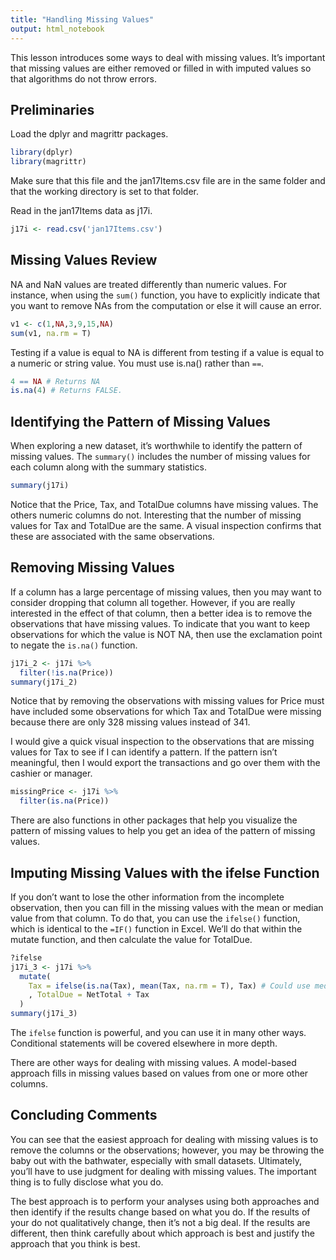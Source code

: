 ```yaml
---
title: "Handling Missing Values"
output: html_notebook
---
```

This lesson introduces some ways to deal with missing values. It's important that missing values are either removed or filled in with imputed values so that algorithms do not throw errors.

## Preliminaries
Load the dplyr and magrittr packages.
```r
library(dplyr)
library(magrittr)
```
Make sure that this file and the jan17Items.csv file are in the same folder and that the working directory is set to that folder.

Read in the jan17Items data as j17i.
```r
j17i <- read.csv('jan17Items.csv')
```

## Missing Values Review
NA and NaN values are treated differently than numeric values. For instance, when using the `sum()` function, you have to explicitly indicate that you want to remove NAs from the computation or else it will cause an error.
```r
v1 <- c(1,NA,3,9,15,NA)
sum(v1, na.rm = T)
```

Testing if a value is equal to NA is different from testing if a value is equal to a numeric or string value. You must use is.na() rather than `==`.
```r
4 == NA # Returns NA
is.na(4) # Returns FALSE. 
```


## Identifying the Pattern of Missing Values
When exploring a new dataset, it's worthwhile to identify the pattern of missing values. The `summary()` includes the number of missing values for each column along with the summary statistics. 
```r
summary(j17i)
```
Notice that the Price, Tax, and TotalDue columns have missing values. The others numeric columns do not. Interesting that the number of missing values for Tax and TotalDue are the same. A visual inspection confirms that these are associated with the same observations.

## Removing Missing Values
If a column has a large percentage of missing values, then you may want to consider dropping that column all together. However, if you are really interested in the effect of that column, then a better idea is to remove the observations that have missing values. To indicate that you want to keep observations for which the value is NOT NA, then use the exclamation point to negate the `is.na()` function.
```r
j17i_2 <- j17i %>%
  filter(!is.na(Price))
summary(j17i_2)
```

Notice that by removing the observations with missing values for Price must have included some observations for which Tax and TotalDue were missing because there are only 328 missing values instead of 341.

I would give a quick visual inspection to the observations that are missing values for Tax to see if I can identify a pattern. If the pattern isn't meaningful, then I would export the transactions and go over them with the cashier or manager.
```r
missingPrice <- j17i %>%
  filter(is.na(Price))
```
There are also functions in other packages that help you visualize the pattern of missing values to help you get an idea of the pattern of missing values.

## Imputing Missing Values with the ifelse Function
If you don't want to lose the other information from the incomplete observation, then you can fill in the missing values with the mean or median value from that column. To do that, you can use the `ifelse()` function, which is identical to the `=IF()` function in Excel. We'll do that within the mutate function, and then calculate the value for TotalDue.
```r
?ifelse
j17i_3 <- j17i %>%
  mutate(
    Tax = ifelse(is.na(Tax), mean(Tax, na.rm = T), Tax) # Could use median() instead of mean() if there are outliers
    , TotalDue = NetTotal + Tax
  )
summary(j17i_3)
```

The `ifelse` function is powerful, and you can use it in many other ways. Conditional statements will be covered elsewhere in more depth.

There are other ways for dealing with missing values. A model-based approach fills in missing values based on values from one or more other columns.

## Concluding Comments
You can see that the easiest approach for dealing with missing values is to remove the columns or the observations; however, you may be throwing the baby out with the bathwater, especially with small datasets. Ultimately, you'll have to use judgment for dealing with missing values. The important thing is to fully disclose what you do. 

The best approach is to perform your analyses using both approaches and then identify if the results change based on what you do. If the results of your do not qualitatively change, then it's not a big deal. If the results are different, then think carefully about which approach is best and justify the approach that you think is best. 


